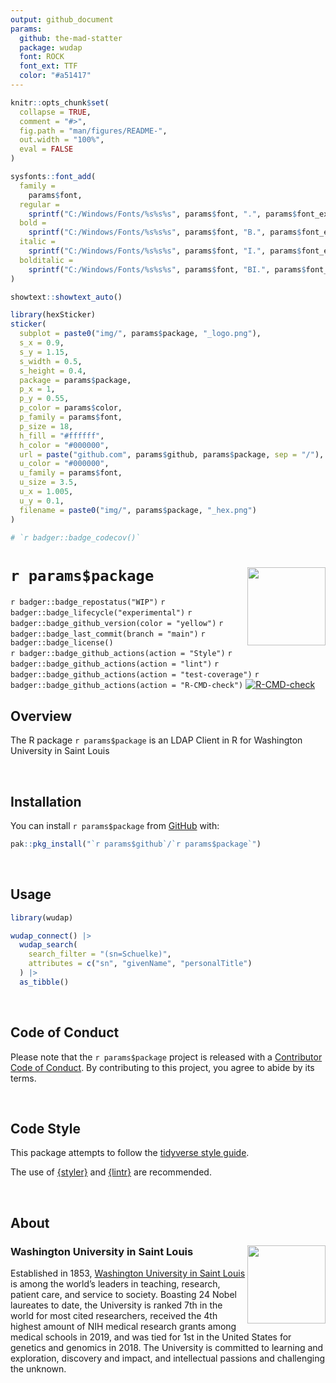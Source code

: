 ---
output: github_document
params:
  github: the-mad-statter
  package: wudap
  font: ROCK
  font_ext: TTF
  color: "#a51417"
---

<!-- README.md is generated from README.Rmd. Please edit that file -->

```{r, include = FALSE}
knitr::opts_chunk$set(
  collapse = TRUE,
  comment = "#>",
  fig.path = "man/figures/README-",
  out.width = "100%",
  eval = FALSE
)
```

```{r sticker, eval=FALSE, include=FALSE}
sysfonts::font_add(
  family =
    params$font,
  regular =
    sprintf("C:/Windows/Fonts/%s%s%s", params$font, ".", params$font_ext),
  bold =
    sprintf("C:/Windows/Fonts/%s%s%s", params$font, "B.", params$font_ext),
  italic =
    sprintf("C:/Windows/Fonts/%s%s%s", params$font, "I.", params$font_ext),
  bolditalic =
    sprintf("C:/Windows/Fonts/%s%s%s", params$font, "BI.", params$font_ext)
)

showtext::showtext_auto()

library(hexSticker)
sticker(
  subplot = paste0("img/", params$package, "_logo.png"),
  s_x = 0.9,
  s_y = 1.15,
  s_width = 0.5,
  s_height = 0.4,
  package = params$package,
  p_x = 1,
  p_y = 0.55,
  p_color = params$color,
  p_family = params$font,
  p_size = 18,
  h_fill = "#ffffff",
  h_color = "#000000",
  url = paste("github.com", params$github, params$package, sep = "/"),
  u_color = "#000000",
  u_family = params$font,
  u_size = 3.5,
  u_x = 1.005,
  u_y = 0.1,
  filename = paste0("img/", params$package, "_hex.png")
)

# `r badger::badge_codecov()`
```

# `r params$package` <img src="img/`r params$package`_hex.png" align="right" width="125px" />

<!-- badges: start -->
`r badger::badge_repostatus("WIP")`
`r badger::badge_lifecycle("experimental")`
`r badger::badge_github_version(color = "yellow")`
`r badger::badge_last_commit(branch = "main")`
`r badger::badge_license()`
<br />
`r badger::badge_github_actions(action = "Style")`
`r badger::badge_github_actions(action = "lint")`
`r badger::badge_github_actions(action = "test-coverage")`
`r badger::badge_github_actions(action = "R-CMD-check")`
[![R-CMD-check](https://github.com/the-mad-statter/wudap/actions/workflows/R-CMD-check.yaml/badge.svg)](https://github.com/the-mad-statter/wudap/actions/workflows/R-CMD-check.yaml)
<!-- badges: end -->

## Overview

The R package ``r params$package`` is an LDAP Client in R for Washington University in Saint Louis

<br />

## Installation

You can install ``r params$package`` from [GitHub](https://github.com/`r params$github`/`r params$package`) with:

```r
pak::pkg_install("`r params$github`/`r params$package`")
```

<br />

## Usage

```{r, eval=TRUE}
library(wudap)

wudap_connect() |>
  wudap_search(
    search_filter = "(sn=Schuelke)", 
    attributes = c("sn", "givenName", "personalTitle")
  ) |>
  as_tibble()
```

<br />

## Code of Conduct

Please note that the `r params$package` project is released with a [Contributor Code of Conduct](https://contributor-covenant.org/version/2/0/CODE_OF_CONDUCT.html). By contributing to this project, you agree to abide by its terms.

<br />

## Code Style

This package attempts to follow the [tidyverse style guide](https://style.tidyverse.org/index.html).

The use of [{styler}](https://github.com/r-lib/styler) and [{lintr}](https://github.com/r-lib/lintr) are recommended.

<br />

## About

### Washington University in Saint Louis <img src="img/brookings_seal.png" align="right" width="125px"/>

Established in 1853, [Washington University in Saint Louis](https://www.wustl.edu) is among the world's leaders in teaching, research, patient care, and service to society. Boasting 24 Nobel laureates to date, the University is ranked 7th in the world for most cited researchers, received the 4th highest amount of NIH medical research grants among medical schools in 2019, and was tied for 1st in the United States for genetics and genomics in 2018. The University is committed to learning and exploration, discovery and impact, and intellectual passions and challenging the unknown.
